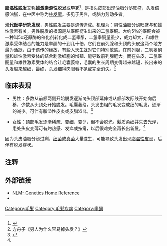 {{refimprove|time=2016-04-04T11:05:28+00:00}}
{{medical}}
'''脂溢性脱发'''又称'''雄激素源性脱发'''或'''早秃'''<ref>{{Cite web |url=http://px.vodjk.com/a/4498.shtml |title=早秃的概述 |access-date=2014-08-10 |archive-date=2015-12-30 |archive-url=https://web.archive.org/web/20151230085101/http://px.vodjk.com/a/4498.shtml |dead-url=no }}</ref>，是指头皮部出现油脂分泌旺盛，头发倍感油腻，在中医中称为[[柱发癣|柱发癣]]。多见于男性，或脑力劳动多者。

'''现代医学研究发现'''，男性脱发主要是遗传造成。机理为：男性油脂分泌旺盛与和雄性激素有关，男性脱发的根源是从睾酮衍生出来的二氢睾酮。大约5%的睾酮会被一种叫5α还原酶的催化剂转化成二氢睾酮，二氢睾酮量虽少，威力却大，和雄性激素受体结合的能力是睾酮的十到几十倍。它们在前列腺和头顶的头皮这两个地方最为活跃，由于遗传的缘故，有些人天生就对它们特别敏感。在前列腺，二氢睾酮量和雄性激素受体的结合刺激细胞的增殖，能导致前列腺肥大。而在头皮，二氢睾酮量和雄性激素受体的结合让毛囊萎缩，毛囊的生长周期变得越来越短，长出来的头发越来越细，最终，头发细得肉眼看不见或完全消失。<ref>方舟子《男人为什么容易掉头发？》</ref>

== 临床表现 ==
*男性：多数从前额两侧开始脱发逐渐向头顶部延伸或从额部发际线开始向后移，少数从头顶处开始脱发。毛囊萎缩，头发由粗的毛发变成细的毛发，逐渐的减少。可伴有脂溢性皮炎或皮脂溢出。<ref name="#1">{{Cite web |url=http://px.vodjk.com/a/4494.shtml |title=早秃的临床表现 |access-date=2014-11-15 |archive-date=2015-07-04 |archive-url=https://web.archive.org/web/20150704090618/http://px.vodjk.com/a/4494.shtml |dead-url=no }}</ref>

*女性：顶部毛发逐渐稀疏、变细、变少，但不会脱光。髮质柔细并失去光泽，患处头皮变薄可有灼热感、发痒或按痛，以后很难完全再长出新髮。<ref name="#1"/>


因为头皮油脂分泌过剩，[[细菌|细菌]]或[[真菌|真菌]]大量滋生，可能导致头发出现[[脂溢性皮炎|脂溢性皮炎]]，后伴有[[脱发|脱发]]症状。

{{main|脂溢性皮炎}}

== 注释 ==
<references/>

==外部链接==
{{Commonscat|Baldness}}
* [http://ghr.nlm.nih.gov/condition=androgeneticalopecia?wf=1 NLM- Genetics Home Reference] {{Wayback|url=http://ghr.nlm.nih.gov/condition=androgeneticalopecia?wf=1 |date=20090203225552 }}
* {{cite journal | last1 = Scow | first1 = D. T. | last2 = Nolte | first2 = R. S. | last3 = Shaughnessy | first3 = A. F. | title = Medical treatments for balding in men | journal = American Family Physician | volume = 59 | issue = 8 | pages = 2189–2194, 2196 | year = 1999 | pmid = 10221304 }}
{{Medical resources
|  DiseasesDB = 7773
|  ICD10 = {{ICD10|L|64||l|60}}
|  ICD9 =
|  ICDO =
|  OMIM =
|  MedlinePlus = 001177
|  eMedicineSubj = derm
|  eMedicineTopic = 21
|  MeshID = D000505
}}
{{Human hair}}

[[Category:毛髮|Category:毛髮]]
[[Category:毛髮疾病|Category:毛髮疾病]]
[[Category:睾酮|Category:睾酮]]